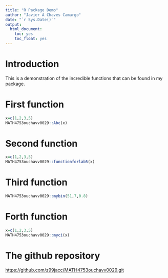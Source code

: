 ```yaml
---
title: "R Package Demo"
author: "Javier A Chaves Camargo"
date: "`r Sys.Date()`"
output: 
  html_document:
    toc: yes
    toc_float: yes
---
```


# Introduction

This is a demonstration of the incredible functions that can be found in my package.


# First function


```r
x=c(1,2,3,5)
MATH4753ouchavv0029::Abc(x)
```

# Second function


```r
x=c(1,2,3,5)
MATH4753ouchavv0029::functionforlab5(x)
```


# Third function

```r
MATH4753ouchavv0029::mybin(51,7,0.8)
```


# Forth function

```r
x=c(1,2,3,5)
MATH4753ouchavv0029::myci(x)
```

# The github repository

<https://github.com/z99jacc/MATH4753ouchavv0029.git>
